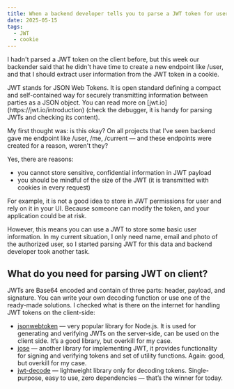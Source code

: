 ```yaml
---
title: When a backend developer tells you to parse a JWT token for user information...
date: 2025-05-15
tags:
  - JWT
  - cookie
---
```


I hadn't parsed a JWT token on the client before, but this week our backender said that he
didn't have time to create a new endpoint like /user, and that I should extract user information
from the JWT token in a cookie.

<Aside title={'What is JWT?'}>
    JWT stands for JSON Web Tokens. It is open standard defining a compact and self-contained
    way for securely transmitting information between parties as a JSON object. You can read more
    on  [jwt.io]
    (https://jwt.io/introduction) (check the debugger, it is handy for parsing
    JWTs and checking its content).
</Aside>

My first thought was: is this okay? On all projects that I've seen backend gave me endpoint like
/user, /me, /current — and these endpoints were created for a reason, weren't they?

Yes, there are reasons:
- you cannot store sensitive, confidential information in JWT payload
- you should be mindful of the size of the JWT (it is transmitted with cookies in every request)

For example, it is not a good idea to store in JWT permissions for user and rely on it in your
UI. Because someone can modify the token, and your application could be at risk.

However, this means you can use a JWT to store some basic user information. In my current
situation, I only need name, email and photo of the authorized user, so I started parsing JWT for
this data and backend developer took another task.

## What do you need for parsing JWT on client?
JWTs are Base64 encoded and contain of three parts: header, payload, and signature. You can
write your own decoding function or use one of the ready-made solutions. I checked what is there on
the internet for handling JWT tokens on the client-side:
- [jsonwebtoken](https://github.com/auth0/node-jsonwebtoken) — very popular library for Node.js.
It is used for generating and verifying JWTs on the server-side, can be used on the client side.
It’s a good library, but overkill for my case.
- [jose](https://github.com/panva/jose) — another library for implementing JWT, it provides
functionality for signing and verifying tokens and set of utility functions. Again: good, but
overkill for my case.
- [jwt-decode](https://github.com/auth0/jwt-decode) — lightweight library only for decoding
tokens. Single-purpose, easy to use, zero dependencies — that’s the winner for today.